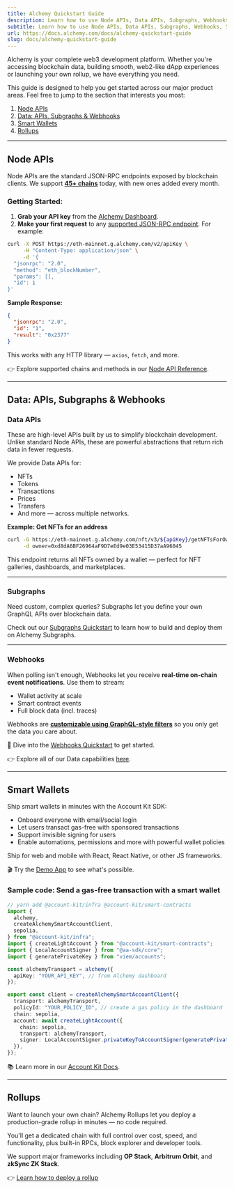 ```yaml
---
title: Alchemy Quickstart Guide
description: Learn how to use Node APIs, Data APIs, Subgraphs, Webhooks, Smart Wallets and Rollups to create powerful Web3 apps and experiences.
subtitle: Learn how to use Node APIs, Data APIs, Subgraphs, Webhooks, Smart Wallets and Rollups to create powerful Web3 apps and experiences.
url: https://docs.alchemy.com/docs/alchemy-quickstart-guide
slug: docs/alchemy-quickstart-guide
---
```


Alchemy is your complete web3 development platform. Whether you're accessing blockchain data, building smooth, web2-like dApp experiences or launching your own rollup, we have everything you need.

This guide is designed to help you get started across our major product areas. Feel free to jump to the section that interests you most:

1. [Node APIs](#node-apis)
2. [Data: APIs, Subgraphs & Webhooks](#data-apis-subgraphs--webhooks)
3. [Smart Wallets](#smart-wallets)
4. [Rollups](#rollups)

***

## Node APIs

Node APIs are the standard JSON-RPC endpoints exposed by blockchain clients. We support **[45+ chains](https://www.alchemy.com/docs/reference/api-overview)** today, with new ones added every month.

### Getting Started:

1. **Grab your API key** from the [Alchemy Dashboard](https://dashboard.alchemy.com).
2. **Make your first request** to any [supported JSON-RPC endpoint](https://www.alchemy.com/docs/reference/chain-apis-overview). For example:

```bash
curl -X POST https://eth-mainnet.g.alchemy.com/v2/apiKey \
     -H "Content-Type: application/json" \
     -d '{
  "jsonrpc": "2.0",
  "method": "eth_blockNumber",
  "params": [],
  "id": 1
}'
```

**Sample Response:**

```json
{
  "jsonrpc": "2.0",
  "id": "1",
  "result": "0x2377"
}
```

This works with any HTTP library — `axios`, `fetch`, and more.

👉 Explore supported chains and methods in our [Node API Reference](https://www.alchemy.com/docs/reference/api-overview).

***

## Data: APIs, Subgraphs & Webhooks

### Data APIs

These are high-level APIs built by us to simplify blockchain development. Unlike standard Node APIs, these are powerful abstractions that return rich data in fewer requests.

We provide Data APIs for:

* NFTs
* Tokens
* Transactions
* Prices
* Transfers
* And more — across multiple networks.

**Example: Get NFTs for an address**

```bash
curl -G https://eth-mainnet.g.alchemy.com/nft/v3/${apiKey}/getNFTsForOwner \
     -d owner=0xd8dA6BF26964aF9D7eEd9e03E53415D37aA96045
```

This endpoint returns all NFTs owned by a wallet — perfect for NFT galleries, dashboards, and marketplaces.

***

### Subgraphs

Need custom, complex queries? Subgraphs let you define your own GraphQL APIs over blockchain data.

Check out our [Subgraphs Quickstart](https://www.alchemy.com/docs/reference/subgraphs-quickstart) to learn how to build and deploy them on Alchemy Subgraphs.

***

### Webhooks

When polling isn't enough, Webhooks let you receive **real-time on-chain event notifications**. Use them to stream:

* Wallet activity at scale
* Smart contract events
* Full block data (incl. traces)

Webhooks are [**customizable using GraphQL-style filters**](https://www.alchemy.com/docs/reference/custom-webhook) so you only get the data you care about.

📘 Dive into the [Webhooks Quickstart](https://www.alchemy.com/docs/reference/notify-api-quickstart) to get started.

👉 Explore all of our Data capabilities [here](https://www.alchemy.com/docs/reference/api-overview).

***

## Smart Wallets

Ship smart wallets in minutes with the Account Kit SDK:

* Onboard everyone with email/social login
* Let users transact gas-free with sponsored transactions
* Support invisible signing for users
* Enable automations, permissions and more with powerful wallet policies

Ship for web and mobile with React, React Native, or other JS frameworks.

🎬 Try the [Demo App](https://demo.alchemy.com/) to see what's possible.

### Sample code: Send a gas-free transaction with a smart wallet

```ts
// yarn add @account-kit/infra @account-kit/smart-contracts
import {
  alchemy,
  createAlchemySmartAccountClient,
  sepolia,
} from "@account-kit/infra";
import { createLightAccount } from "@account-kit/smart-contracts";
import { LocalAccountSigner } from "@aa-sdk/core";
import { generatePrivateKey } from "viem/accounts";

const alchemyTransport = alchemy({
  apiKey: "YOUR_API_KEY", // from Alchemy dashboard
});

export const client = createAlchemySmartAccountClient({
  transport: alchemyTransport,
  policyId: "YOUR_POLICY_ID", // create a gas policy in the dashboard
  chain: sepolia,
  account: await createLightAccount({
    chain: sepolia,
    transport: alchemyTransport,
    signer: LocalAccountSigner.privateKeyToAccountSigner(generatePrivateKey()),
  }),
});
```

📚 Learn more in our [Account Kit Docs](https://www.alchemy.com/docs/wallets).

***

## Rollups

Want to launch your own chain? Alchemy Rollups let you deploy a production-grade rollup in minutes — no code required.

You'll get a dedicated chain with full control over cost, speed, and functionality, plus built-in RPCs, block explorer and developer tools.

We support major frameworks including **OP Stack**, **Arbitrum Orbit**, and **zkSync ZK Stack**.

👉 [Learn how to deploy a rollup](https://docs.alchemy.com/reference/rollups-quickstart)
